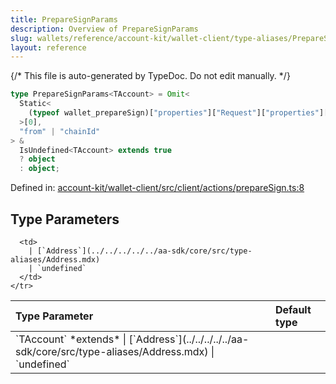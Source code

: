 ```yaml
---
title: PrepareSignParams
description: Overview of PrepareSignParams
slug: wallets/reference/account-kit/wallet-client/type-aliases/PrepareSignParams
layout: reference
---
```


{/* This file is auto-generated by TypeDoc. Do not edit manually. */}

```ts
type PrepareSignParams<TAccount> = Omit<
  Static<
    (typeof wallet_prepareSign)["properties"]["Request"]["properties"]["params"]
  >[0],
  "from" | "chainId"
> &
  IsUndefined<TAccount> extends true
  ? object
  : object;
```

Defined in: [account-kit/wallet-client/src/client/actions/prepareSign.ts:8](https://github.com/alchemyplatform/aa-sdk/blob/c1a84188d03473acac2fdb49fb7cd7fdba73169b/account-kit/wallet-client/src/client/actions/prepareSign.ts#L8)

## Type Parameters

<table>
  <thead>
    <tr>
      <th align="left">Type Parameter</th>
      <th align="left">Default type</th>
    </tr>
  </thead>

  <tbody>
    <tr>
      <td>
        `TAccount` *extends*
        | [`Address`](../../../../../aa-sdk/core/src/type-aliases/Address.mdx)
        | `undefined`
      </td>

      <td>
        | [`Address`](../../../../../aa-sdk/core/src/type-aliases/Address.mdx)
        | `undefined`
      </td>
    </tr>

  </tbody>
</table>

